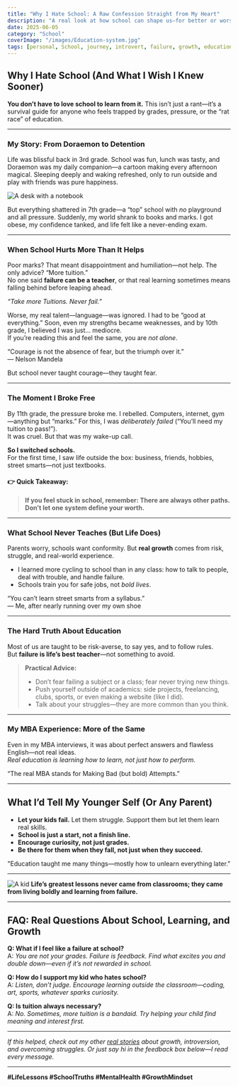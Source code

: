 ```yaml
---
title: "Why I Hate School: A Raw Confession Straight from My Heart"
description: "A real look at how school can shape us—for better or worse. The lessons I learned, and what every parent and student should know about the real world beyond grades."
date: 2025-06-05
category: "School"
coverImage: "/images/Education-system.jpg"
tags: [personal, School, journey, introvert, failure, growth, education, mental health]
---
```



## Why I Hate School (And What I Wish I Knew Sooner)

**You don’t have to love school to learn from it.** This isn’t just a rant—it’s a survival guide for anyone who feels trapped by grades, pressure, or the “rat race” of education.

---

### My Story: From Doraemon to Detention

Life was blissful back in 3rd grade. School was fun, lunch was tasty, and Doraemon was my daily companion—a cartoon making every afternoon magical. Sleeping deeply and waking refreshed, only to run outside and play with friends was pure happiness.

<Image
  src="/images/school-desk.jpg"
  alt="A desk with a notebook"
  width={800}
  height={400}
  className="rounded-xl my-6 mx-auto shadow-lg"
/>

But everything shattered in 7th grade—a “top” school with *no* playground and all pressure. Suddenly, my world shrank to books and marks. I got obese, my confidence tanked, and life felt like a never-ending exam.

---

### When School Hurts More Than It Helps

Poor marks? That meant disappointment and humiliation—not help. The only advice? “More tuition.”  
No one said **failure can be a teacher**, or that real learning sometimes means falling behind before leaping ahead.

*“Take more Tuitions. Never fail.”*

Worse, my real talent—language—was ignored. I had to be “good at everything.” Soon, even my strengths became weaknesses, and by 10th grade, I believed I was just... mediocre.  
If you’re reading this and feel the same, you are *not alone*.

<Quote>
  “Courage is not the absence of fear, but the triumph over it.”  
  <br />— Nelson Mandela
</Quote>

But school never taught courage—they taught fear.

---

### The Moment I Broke Free

By 11th grade, the pressure broke me. I rebelled. Computers, internet, gym—anything but “marks.” For this, I was *deliberately failed* (“You’ll need my tuition to pass!”).  
It was cruel. But that was my wake-up call.

**So I switched schools.**  
For the first time, I saw life outside the box: business, friends, hobbies, street smarts—not just textbooks.

#### 👉 **Quick Takeaway:**  
> **If you feel stuck in school, remember: There are always other paths. Don’t let one system define your worth.**

---

### What School Never Teaches (But Life Does)

Parents worry, schools want conformity. But **real growth** comes from risk, struggle, and real-world experience.

- I learned more cycling to school than in any class: how to talk to people, deal with trouble, and handle failure.
- Schools train you for safe jobs, not *bold lives*.

<Quote>
  “You can’t learn street smarts from a syllabus.”  
  <br />— Me, after nearly running over my own shoe
</Quote>

---

### The Hard Truth About Education

Most of us are taught to be risk-averse, to say yes, and to follow rules.  
But **failure is life’s best teacher**—not something to avoid.

> **Practical Advice:**  
> - Don’t fear failing a subject or a class; fear never trying new things.
> - Push yourself outside of academics: side projects, freelancing, clubs, sports, or even making a website (like I did).
> - Talk about your struggles—they are more common than you think.

---

### My MBA Experience: More of the Same

Even in my MBA interviews, it was about perfect answers and flawless English—not real ideas.  
*Real education is learning how to learn, not just how to perform.*

<Quote>
“The real MBA stands for Making Bad (but bold) Attempts.”
</Quote>

---

## **What I’d Tell My Younger Self (Or Any Parent)**

- **Let your kids fail.** Let them struggle. Support them but let them learn real skills.
- **School is just a start, not a finish line.**  
- **Encourage curiosity, not just grades.**
- **Be there for them when they fall, not just when they succeed.**

<Quote>
"Education taught me many things—mostly how to unlearn everything later."
</Quote>

---

<Image
  src="/images/messy-desk.jpg"
  alt="A kid"
  width={800}
  height={400}
  className="rounded-xl my-6 mx-auto shadow-lg"
/>
**Life’s greatest lessons never came from classrooms; they came from living boldly and learning from failure.**

---

## **FAQ: Real Questions About School, Learning, and Growth**

**Q: What if I feel like a failure at school?**  
A: *You are not your grades. Failure is feedback. Find what excites you and double down—even if it’s not rewarded in school.*

**Q: How do I support my kid who hates school?**  
A: *Listen, don’t judge. Encourage learning outside the classroom—coding, art, sports, whatever sparks curiosity.*

**Q: Is tuition always necessary?**  
A: *No. Sometimes, more tuition is a bandaid. Try helping your child find meaning and interest first.*

---

*If this helped, check out my other [real stories](/blog) about growth, introversion, and overcoming struggles. Or just say hi in the feedback box below—I read every message.*

---

**#LifeLessons #SchoolTruths #MentalHealth #GrowthMindset**

